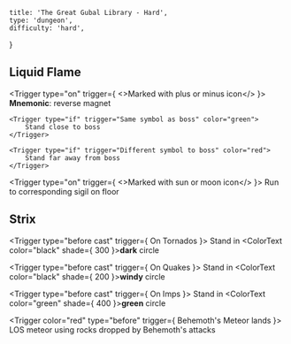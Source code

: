 
    title: 'The Great Gubal Library - Hard',
    type: 'dungeon',
    difficulty: 'hard',
}

## Liquid Flame

<Trigger type="on" trigger={ <>Marked with <PlusIcon/> plus or <MinusIcon /> minus icon</> }>
    **Mnemonic**: reverse magnet

    <Trigger type="if" trigger="Same symbol as boss" color="green">
        Stand close to boss
    </Trigger>

    <Trigger type="if" trigger="Different symbol to boss" color="red">
        Stand far away from boss
    </Trigger>
</Trigger>

<Trigger type="on" trigger={ <>Marked with <SunIcon/> sun or <MoonIcon /> moon icon</> }>
    Run to corresponding sigil on floor
</Trigger>

## Strix

<Trigger type="before cast" trigger={ <Orange>On Tornados</Orange> }>
    Stand in <ColorText color="black" shade={ 300 }>**dark**</ColorText> circle
</Trigger>

<Trigger type="before cast" trigger={ <Orange>On Quakes</Orange> }>
    Stand in <ColorText color="black" shade={ 200 }>**windy**</ColorText> circle
</Trigger>

<Trigger type="before cast" trigger={ <Orange>On Imps</Orange> }>
    <Trigger type="if" trigger="Turned into imp" color="green">
        Stand in <ColorText color="green" shade={ 400 }>**green**</ColorText> circle
    </Trigger>
</Trigger>

<Trigger color="red" type="before" trigger={ <Black>Behemoth's <Red>Meteor</Red> lands</Black> }>
    LOS meteor using rocks dropped by Behemoth's attacks
</Trigger>
